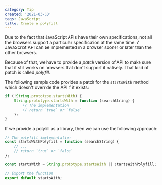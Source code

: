 ```yaml
---
category: Tip
created: '2021-03-10'
tags: JavaScript
title: Create a polyfill
---
```


Due to the fact that JavaScript APIs have their own specifications, not all the browsers support a particular specification at the same time.
A JavaScript API can be implemented in a browser sooner or later than the other browsers.

Because of that, we have to provide a _patch_ version of API to make sure that it still works on browsers that don't support it natively. That kind of patch is called _polyfill_.

The following sample code provides a patch for the `startsWith` method which doesn't override the API if it exists:

```js
if (!String.prototype.startsWith) {
    String.prototype.startsWith = function (searchString) {
        // The implementation
        // return `true` or `false`
    };
}
```

If we provide a polyfill as a library, then we can use the following approach:

```js
// The polyfill implementation
const startsWithPolyfill = function (searchString) {
    // ...
    // return `true` or `false`
};

const startsWith = String.prototype.startsWith || startsWithPolyfill;

// Export the function
export default startsWith;
```
